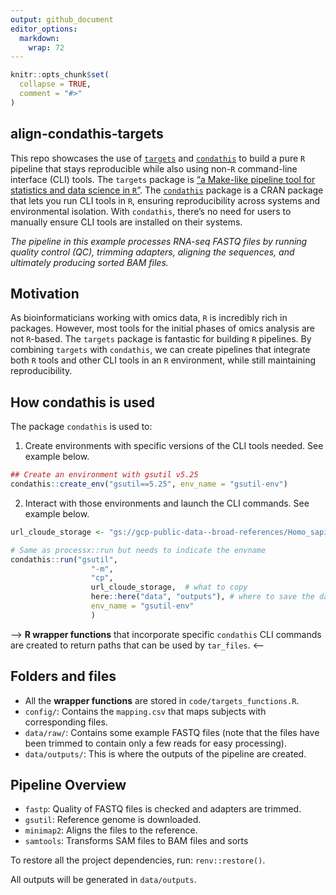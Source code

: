 ```yaml
---
output: github_document
editor_options: 
  markdown: 
    wrap: 72
---
```


<!-- README.md is generated from README.Rmd. Please edit that file -->

```r
knitr::opts_chunk$set(
  collapse = TRUE,
  comment = "#>"
)
```

## align-condathis-targets

This repo showcases the use of [`targets`](https://cran.r-project.org/web/packages/targets/index.html) and [`condathis`](https://cran.r-project.org/web/packages/condathis/index.html) to build a pure
`R` pipeline that stays reproducible while also using non-`R`
command-line interface (CLI) tools. The `targets` package is ["a
Make-like pipeline tool for statistics and data science in
`R`"](https://books.ropensci.org/targets/). The [`condathis`](https://github.com/luciorq/condathis) package is a
CRAN package that lets you run CLI tools in `R`, ensuring
reproducibility across systems and environmental isolation. With
`condathis`, there's no need for users to manually ensure CLI tools are
installed on their systems.

*The pipeline in this example processes RNA-seq FASTQ files by running quality control (QC), trimming adapters, aligning the sequences, and ultimately producing sorted BAM files.*

## Motivation

As bioinformaticians working with omics data, `R` is incredibly rich in
packages. However, most tools for the initial phases of omics analysis
are not `R`-based. The `targets` package is fantastic for building `R`
pipelines. By combining `targets` with `condathis`, we can create
pipelines that integrate both `R` tools and other CLI tools in an `R`
environment, while still maintaining reproducibility.

## How condathis is used

The package `condathis` is used to: 


1) Create environments with specific versions of the CLI tools needed. See example below.

``` r
## Create an environment with gsutil v5.25
condathis::create_env("gsutil==5.25", env_name = "gsutil-env")
```

2)  Interact with those environments and launch the CLI commands. See example below.

``` r
url_cloude_storage <- "gs://gcp-public-data--broad-references/Homo_sapiens_assembly19_1000genomes_decoy/Homo_sapiens_assembly19_1000genomes_decoy.fasta"

# Same as processx::run but needs to indicate the envname
condathis::run("gsutil", 
                  "-m", 
                  "cp", 
                  url_cloude_storage,  # what to copy
                  here::here("data", "outputs"), # where to save the data
                  env_name = "gsutil-env"
                  )
```

--> **R wrapper functions** that incorporate specific `condathis` CLI commands
are created to return paths that can be used by `tar_files`. <--

## Folders and files

-   All the **wrapper functions** are stored in `code/targets_functions.R`.
-   `config/`: Contains the `mapping.csv` that maps subjects with
    corresponding files.
-   `data/raw/`: Contains some example FASTQ files (note that the files
    have been trimmed to contain only a few reads for easy processing).
-   `data/outputs/`: This is where the outputs of the pipeline are
    created.

## Pipeline Overview

-   `fastp`: Quality of FASTQ files is checked and adapters are trimmed.
-   `gsutil`: Reference genome is downloaded.
-   `minimap2`: Aligns the files to the reference.
-   `samtools`: Transforms SAM files to BAM files and sorts

To restore all the project dependencies, run: `renv::restore() `.

All outputs will be generated in `data/outputs`.


